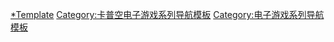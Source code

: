 {{Navbox
| name = 洛克人系列
| title = [[洛克人系列]]
| listclass= hlist

| group1 = 角色
| list1 = <!-- 注意：以下為重要角色或已有頁面之角色，可放置在此列，並沒有按照劇情、年代排列放置在此處。 -->
* [[洛克人 (角色)|洛克人]]
* [[蘿露]]
* [[布魯斯 (洛克人)|布魯斯]]
* [[艾克斯 (洛克人)|艾克斯]]
* [[傑洛 (洛克人)|傑洛]]
* [[西格瑪 (洛克人)|西格瑪]]
* [[威利博士]]
* [[洛克人元祖系列角色列表]]
* [[洛克人X系列角色列表]]
| group2 = [[洛克人元祖系列]]
| list2 = {{Navbox|child

 | group1 = 本篇作品
 | list1 =
* [[洛克人 (遊戲)|洛克人]]
** [[洛克人洛克人|重製版]]
* [[洛克人2 威利博士之謎|2]]
* [[洛克人3 威利博士的末期！？|3]]
* [[洛克人4 新的野心！！|4]]
* [[洛克人5 布魯斯的陷阱！？|5]]
* [[洛克人6 史上最大戰爭！！|6]]
* [[洛克人7 宿命的對決！|7]]
* [[洛克人8 金屬英雄們|8]]
* [[洛克人9 野心的復活！！|9]]
* [[洛克人10 來自宇宙的威脅！！|10]]
* [[洛克人11 命運的齒輪！！|11]]

 | group2 = 洛克人世界系列
 | list2 =
* {{link-ja|洛克人世界|ロックマンワールド}}
* {{link-ja|洛克人世界2|ロックマンワールド2|2}}
* {{link-ja|洛克人世界3|ロックマンワールド3|3}}
* {{link-ja|洛克人世界4|ロックマンワールド4|4}}
* {{link-ja|洛克人世界5|ロックマンワールド5|5}}

 | group3 = 外傳作品
 | list3 =
* [[洛克人與佛魯迪|-{zh-hk:洛克人與科魯迪;zh-tw:洛克人與佛魯迪;zh-cn:洛克人與佛鲁迪;}-]]
* {{link-ja|洛克人與佛魯迪 來自未來的挑戰者|ロックマン&フォルテ 未来からの挑戦者|-{zh-hk:洛克人與科魯迪 來自未來的挑戰者;zh-tw:洛克人與佛魯迪 來自未來的挑戰者;zh-cn:洛克人與佛鲁迪 来自未来的挑战者;}-}}
* [[洛克人極巨世界]]
* {{link-ja|洛克人 威力戰鬥|ロックマン・ザ・パワーバトル}}
* {{link-ja|洛克人2 威力鬥士|ロックマン2・ザ・パワーファイターズ}}

 |  group4 = 非動作遊戲作品
 | list4 =
* {{link-ja|洛克人大富翁|ワイリー&ライトのロックボード ザッツ☆パラダイス}}
* {{link-ja|洛克人足球|ロックマンズサッカー}}
* {{link-ja|洛克人賽車|ロックマン バトル&チェイス}}
* {{link-ja|洛克人大冒险|スーパーアドベンチャーロックマン}}


 | group5 = 遊戲合集
 | list5 =
* {{link-ja|洛克人 傳奇合集|ロックマン クラシックス コレクション}}
* {{link-ja|洛克人 傳奇合集2|ロックマン クラシックス コレクション2}}
* 洛克人 傳奇合集1+2

 | group6 = 漫畫
 | list6 =
* {{link-ja|有賀等|有賀ヒトシ}}
** {{link-ja|洛克人-聯合陣線大作戰|ロックマンリミックス}}
** [[洛克人進行曲]]
** {{link-ja|洛克人Gigamix|ロックマンギガミックス}}
* {{link-ja|池原茂人|池原しげと}}（[[洛克人 (漫畫)|洛克人]]）
* {{link-ja|出月浩司|出月こーじ}}
** {{link-ja|洛克人與佛魯迪 (漫畫)|ロックマン&フォルテ (漫画)}}
** {{link-ja|洛克人8 (漫畫)|ロックマン8 (漫画)}}

 | group7 = 動畫
 | list7 =
* [[洛克人 向星星許願]]
* [[洛克人 (電視動畫)]]
* {{le|洛克人 全面充能|Mega Man: Fully Charged}}
}}

| group3 = [[洛克人X系列]]
| list3 ={{Navbox subgroup
 | group1 = 本篇作品
 | list1 =
* [[洛克人X (遊戲)|洛克人X]]
** [[反亂獵人X|重製版]]
* [[洛克人X2|2]]
* [[洛克人X3|3]]
* [[洛克人X4|4]]
* [[洛克人X5|5]]
* [[洛克人X6|6]]
* [[洛克人X7|7]]
* [[洛克人X8|8]]

 | group2 = 外傳作品
 | list2 =
* [[洛克人X 幻電任務|幻電任務]]
* [[洛克人X2 吸魂者|吸魂者]]
* [[洛克人X 指令任務|指令任務]]
* {{link-ja|洛克人X DiVE|ロックマンX DiVE|DiVE}}

 | group3 = 遊戲合集
 | list3 =
* {{link-ja|洛克人X 週年紀念合集|ロックマンX アニバーサリー コレクション}}
* {{link-ja|洛克人X 週年紀念合集2|ロックマンX アニバーサリー コレクション}}
* {{link-ja|洛克人X 週年紀念合集1+2|ロックマンX アニバーサリー コレクション}}

 | group4 = 漫畫
 | list4 =
* [[岩本佳浩]]（洛克人X～X4）
* 池原茂人（洛克人X 機器警察）
}}

| group4 = [[洛克人DASH系列]]
| list4 ={{Navbox subgroup
 | group1 = 本篇作品
 | list1 =
* {{link-ja|洛克人DASH 鋼之冒險心|ロックマンDASH 鋼の冒険心|鋼之冒險心}}
* {{link-ja|洛克人DASH2 龐大的遺產|ロックマンDASH2|2 龐大的遺產}}
* [[洛克人DASH3 計畫|DASH 3計畫]]

 | group2 = 外傳作品
 | list2 =
*{{link-ja|多蓉與哥布|トロンにコブン}}
*{{link-ja|洛克人DASH 五島大冒險|ロックマンDASH 5つの島の大冒険!|五島大冒險}}
}}

| group5 = [[洛克人EXE系列]]
| list5 ={{Navbox subgroup
 | group1 = 本篇作品
 | list1 =
* [[战斗网络 洛克人EXE|EXE]]
* [[战斗网络 洛克人EXE2|2]]
* [[洛克人EXE系列#EXE3|3]]
* [[洛克人EXE系列#EXE4|4]]
* [[洛克人EXE系列#EXE4.5|4.5]]
* [[洛克人EXE系列#EXE5|5]]
* [[洛克人EXE系列#EXE5DS|5DS]]
* [[洛克人EXE系列#EXE6|6]]
* [[洛克人EXE系列#EXE OSS(流星作戰)|OSS(流星作戰)]]

 | group2 = 外傳作品
 | list2 =
* [[洛克人EXE系列#EXE戰鬥晶片GP/N1大賽|戰鬥晶片GP/N1大賽]]
* [[洛克人EXE系列#EXE資料傳輸|資料傳輸]]
* [[洛克人EXE系列#EXE WS|WS]]

| group3 = 遊戲合集
 | list3 =
* 洛克人EXE 合集

 | group4 = 動畫
 | list4 =
* [[洛克人EXE (動畫)|洛克人EXE]]
* [[洛克人EXE AXESS|AXESS]]
* [[洛克人EXE Stream|Stream]]
* [[洛克人EXE BEAST|BEAST]]
* [[洛克人EXE BEAST+|BEAST+]]

 | group5 = 音樂
 | list5 =
* {{link-ja|洛克人EXE 音樂系列|ロックマンエグゼのディスコグラフィ}}

 | group6 = 漫畫
 | list6 =
* [[鷹岬諒]]（[[網路英雄洛克人]]）
}}

| group6 = [[洛克人Zero系列]]
| list6 ={{Navbox subgroup
 | group1 = 遊戲
 | list1 =
* [[洛克人Zero (游戏)|1]]
* {{link-ja|洛克人Zero 2|ロックマンゼロ2|2}}
* {{link-ja|洛克人Zero 3|ロックマンゼロ3|3}}
* {{link-ja|洛克人Zero 4|ロックマンゼロ4|4}}
* {{link-ja|洛克人Zero 合集|ロックマンゼロコレクション|合集}}

 | group2 = 遊戲合集
 | list2 =
* [[洛克人Zero & ZX 雙雄合集]]

 | group3 = 音樂
 | list3 =
* [[重灌大碟洛克人Zero|Remastered Tracks Rockman Zero]]
* [[重灌大碟洛克人Zero·意念|Idea]]
* [[重灌大碟洛克人Zero·終極|Telos]]
* [[重灌大碟洛克人Zero·自然|Physis]]
* {{link-ja|Mythos|Remastered Tracks Rockman Zero Mytho}}
* résonnant vie 

 | group4 = 漫畫
 | list4 =
* {{link-ja|舵真秀斗|舵真秀斗}}({{link-ja|洛克人Zero (漫畫)|ロックマンゼロ (漫画)|洛克人Zero}})
}}

| group7 = 洛克人ZX系列
| list7 ={{Navbox subgroup
 | group1 = 遊戲
 | list1 =
* [[洛克人ZX]]
* [[洛克人ZX·降臨]]

 | group2 = 遊戲合集
 | list2 =
* 洛克人Zero & ZX 雙雄合集

 | group3 = 音樂
 | list3 =
* [[洛克人ZX配乐·ZX Tunes|ZX TUNES]]
* ZXA TUNES
* {{link-ja|ZX GIGAMIX|ROCKMAN ZX SOUNDSKETCH -ZX GIGAMIX-}}

 | group4 = 漫畫
 | list4 =
* 洛克人ZX
}}

| group8 =[[流星洛克人系列]]
| list8 ={{Navbox subgroup
 | group1 = 遊戲
 | list1 =
* [[流星洛克人 (遊戲)|流星洛克人]]（天馬、雄獅、天龍）
* {{link-ja|流星洛克人2|流星のロックマン2}}（狂戰士×忍者、狂戰士×恐龍）
* {{link-ja|流星洛克人3|流星のロックマン3}}（黑色王牌、紅色鬼牌）

 | group2 = 動畫
 | list2 =
* [[流星洛克人]]
* [[流星洛克人|流星洛克人TRIBE]]

 | group3 = 漫畫
 | list3 =
* {{link-ja|川野匠|川野匠}}（流星洛克人）
* {{link-ja|板垣雅也|板垣雅也}}（流星洛克人/TRIBE）
* [[鷹岬諒]]（流星洛克人3）
}}

 | group9 = 相關遊戲
 | list9 = 
* {{le|漫畫英雄VS卡普空系列|Marvel vs. Capcom}}
* [[南夢宮X卡普空]]
* [[快打旋風 X 鐵拳|街頭霸王X鐵拳]]
* [[穿越领域计划]]
* {{link-ja|穿越領域計劃2 勇敢新世界|PROJECT X ZONE 2:BRAVE NEW WORLD|穿越領域計劃2}}
* [[蒼藍雷霆 鋼佛特]]
* [[任天堂明星大亂鬥系列]]
** [[任天堂明星大亂鬥3DS/Wii U|3DS/Wii U]]
** [[任天堂明星大亂鬥 特別版|特別版]]
* [[无敌9号]]

 | group11 = 相關人物
 | list11 =
* [[北村玲]]
* [[稻船敬二]]
* [[藤原得郎]]
* 土屋和弘

 | group12 = 相關公司
 | list12 =
* [[卡普空]]
* [[Inti Creates]]

 | group13 = 同人作品
 | list13 =
* [[打不倒的空氣人]]
* {{le|洛克人製作大師|Mega Man Maker}}
}}<noinclude>
{{DEFAULTSORT:Rock Man}}
[[Category:洛克人系列|*Template]]
[[Category:卡普空电子游戏系列导航模板]]
[[Category:电子游戏系列导航模板]]
</noinclude>